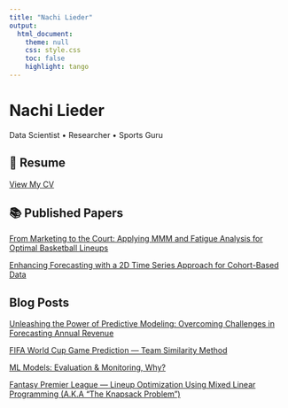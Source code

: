 ```yaml
---
title: "Nachi Lieder"
output:
  html_document:
    theme: null
    css: style.css
    toc: false
    highlight: tango
---
```


<div class="header">
  <h1>Nachi Lieder</h1>
  <p class="subtitle">Data Scientist • Researcher • Sports Guru</p>
</div>

<div class="section">
  <h2>📄 Resume</h2>
  <a class="cv-link" href="cv.html" target="_blank">View My CV</a>
</div>


<div class="section">
  <h2>📚 Published Papers</h2>
  <div class="link-grid">
  <a class="cv-link" href="Basketball_Squad_Productivity.pdf" target="_blank">From Marketing to the Court: Applying MMM and Fatigue Analysis for Optimal Basketball Lineups</a>
  
  <a class="cv-link" href="Enhancing_Forecasting_with_a_2D_Time_Series_Approach_for_Cohort_Based_Data.pdf" target="_blank">Enhancing Forecasting with a 2D Time Series Approach for Cohort-Based Data</a>

  </div>
</div>


<div class="section">
  <h2>Blog Posts</h2>
  <a class="cv-link" href="https://medium.com/lightricks-tech-blog/unleashing-the-power-predictive-modeling-overcoming-challenges-in-forecasting-annual-revenue-7928ebbbedce" target="_blank">Unleashing the Power of Predictive Modeling: Overcoming Challenges in Forecasting Annual Revenue</a>
  
  <a class="cv-link" href="https://medium.com/@nachilieder/fifa-world-cup-game-prediction-team-similarity-method-feb4828feaec" target="_blank">FIFA World Cup Game Prediction — Team Similarity Method</a>
  
  <a class="cv-link" href="https://medium.com/lightricks-tech-blog/evaluation-monitoring-why-38a132481eb5" target="_blank">ML Models: Evaluation & Monitoring, Why?</a>
  
  <a class="cv-link" href="https://medium.com/sports-analytics-and-data-science/fantasy-premier-league-lineup-optimization-using-mixed-linear-programming-the-knapsack-problem-3c19b3b007a2" target="_blank">Fantasy Premier League — Lineup Optimization Using Mixed Linear Programming (A.K.A “The Knapsack Problem”)</a>
</div>
